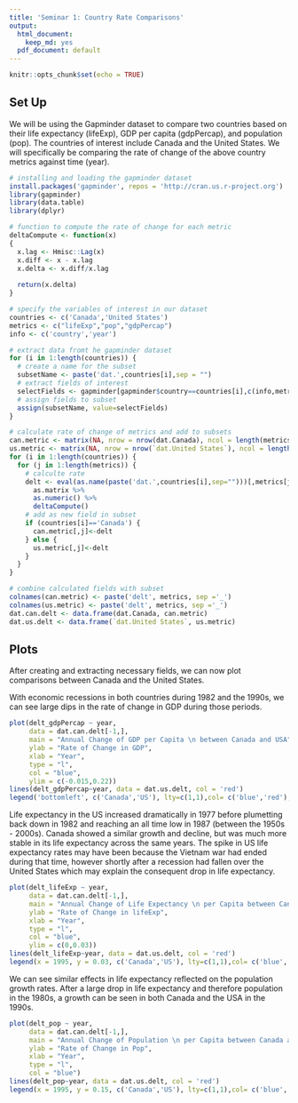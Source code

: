 ```yaml
---
title: 'Seminar 1: Country Rate Comparisons'
output:
  html_document:
    keep_md: yes
  pdf_document: default
---
```


```r
knitr::opts_chunk$set(echo = TRUE)
```

## Set Up

We will be using the Gapminder dataset to compare two countries based on their life expectancy (lifeExp), GDP per capita (gdpPercap), and population (pop). The countries of interest include Canada and the United States. We will specifically be comparing the rate of change of the above country metrics against time (year). 

```r
# installing and loading the gapminder dataset
install.packages('gapminder', repos = 'http://cran.us.r-project.org')
library(gapminder)
library(data.table)
library(dplyr)

```


```r
# function to compute the rate of change for each metric
deltaCompute <- function(x)
{
  x.lag <- Hmisc::Lag(x) 
  x.diff <- x - x.lag
  x.delta <- x.diff/x.lag
  
  return(x.delta)
}

# specify the variables of interest in our dataset 
countries <- c('Canada','United States')
metrics <- c("lifeExp","pop","gdpPercap")
info <- c('country','year')

# extract data fromt he gapminder dataset
for (i in 1:length(countries)) {
  # create a name for the subset
  subsetName <- paste('dat.',countries[i],sep = "")
  # extract fields of interest 
  selectFields <- gapminder[gapminder$country==countries[i],c(info,metrics)]
  # assign fields to subset
  assign(subsetName, value=selectFields)
}

# calculate rate of change of metrics and add to subsets
can.metric <- matrix(NA, nrow = nrow(dat.Canada), ncol = length(metrics))
us.metric <- matrix(NA, nrow = nrow(`dat.United States`), ncol = length(metrics))
for (i in 1:length(countries)) {
  for (j in 1:length(metrics)) {
    # calculte rate
    delt <- eval(as.name(paste('dat.',countries[i],sep="")))[,metrics[j]] %>%
      as.matrix %>%
      as.numeric() %>%
      deltaCompute()
    # add as new field in subset 
    if (countries[i]=='Canada') {
      can.metric[,j]<-delt
    } else {
      us.metric[,j]<-delt
    }
  }
}

# combine calculated fields with subset 
colnames(can.metric) <- paste('delt', metrics, sep ='_')
colnames(us.metric) <- paste('delt', metrics, sep ='_')
dat.can.delt <- data.frame(dat.Canada, can.metric)
dat.us.delt <- data.frame(`dat.United States`, us.metric)


```

## Plots
After creating and extracting necessary fields, we can now plot comparisons between Canada and the United States. 


With economic recessions in both countries during 1982 and the 1990s, we can see large dips in the rate of change in GDP during those periods. 

```r
plot(delt_gdpPercap ~ year, 
     data = dat.can.delt[-1,], 
     main = "Annual Change of GDP per Capita \n between Canada and USA",
     ylab = "Rate of Change in GDP",
     xlab = "Year",
     type = "l",
     col = "blue",
     ylim = c(-0.015,0.22))
lines(delt_gdpPercap~year, data = dat.us.delt, col = 'red')
legend('bottomleft', c('Canada','US'), lty=c(1,1),col= c('blue','red'), bty = 'n')

```

Life expectancy in the US increased dramatically in 1977 before plumetting back down in 1982 and reaching an all time low in 1987 (between the 1950s - 2000s). Canada showed a similar growth and decline, but was much
more stable in its life expectancy across the same years. The spike in US life expectancy rates may have been because the Vietnam war had ended during that time, however shortly after a recession had fallen over the United States which may explain the consequent drop in life expectancy. 

```r
plot(delt_lifeExp ~ year, 
     data = dat.can.delt[-1,], 
     main = "Annual Change of Life Expectancy \n per Capita between Canada and USA",
     ylab = "Rate of Change in lifeExp",
     xlab = "Year",
     type = "l",
     col = "blue",
     ylim = c(0,0.03))
lines(delt_lifeExp~year, data = dat.us.delt, col = 'red')
legend(x = 1995, y = 0.03, c('Canada','US'), lty=c(1,1),col= c('blue','red'), bty = 'n')

```

We can see similar effects in life expectancy reflected on the population growth rates. After a large drop in life expectancy and therefore population in the 1980s, a growth can be seen in both Canada and the USA in the 1990s. 

```r
plot(delt_pop ~ year, 
     data = dat.can.delt[-1,], 
     main = "Annual Change of Population \n per Capita between Canada and USA",
     ylab = "Rate of Change in Pop",
     xlab = "Year",
     type = "l",
     col = "blue")
lines(delt_pop~year, data = dat.us.delt, col = 'red')
legend(x = 1995, y = 0.15, c('Canada','US'), lty=c(1,1),col= c('blue','red'), bty = 'n')

```



